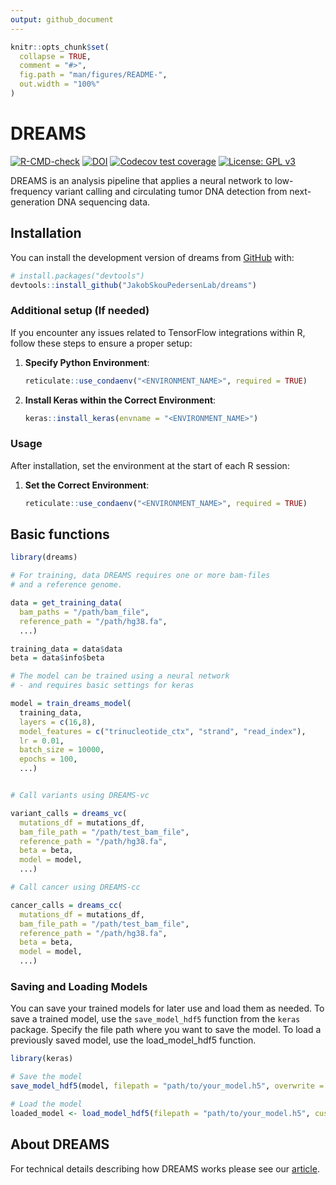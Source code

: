 ```yaml
---
output: github_document
---
```


<!-- README.md is generated from README.Rmd. Please edit that file -->

```r
knitr::opts_chunk$set(
  collapse = TRUE,
  comment = "#>",
  fig.path = "man/figures/README-",
  out.width = "100%"
)
```

# DREAMS

<!-- badges: start -->
[![R-CMD-check](https://github.com/JakobSkouPedersenLab/dreams/workflows/R-CMD-check/badge.svg)](https://github.com/JakobSkouPedersenLab/dreams/actions)
[![DOI](https://zenodo.org/badge/455089263.svg)](https://zenodo.org/badge/latestdoi/455089263)
[![Codecov test coverage](https://codecov.io/gh/JakobSkouPedersenLab/dreams/branch/main/graph/badge.svg)](https://app.codecov.io/gh/JakobSkouPedersenLab/dreams?branch=main)
[![License: GPL v3](https://img.shields.io/badge/License-GPLv3-blue.svg)](https://www.gnu.org/licenses/gpl-3.0)

<!-- badges: end -->

DREAMS is an analysis pipeline that applies a neural network to low-frequency variant calling and circulating tumor DNA detection from next-generation DNA sequencing data.

## Installation

You can install the development version of dreams from [GitHub](https://github.com/JakobSkouPedersenLab/dreams) with:

``` r
# install.packages("devtools")
devtools::install_github("JakobSkouPedersenLab/dreams")

```
### Additional setup (If needed)
If you encounter any issues related to TensorFlow integrations within R, follow these steps to ensure a proper setup:

1. **Specify Python Environment**:
   
   ```r
   reticulate::use_condaenv("<ENVIRONMENT_NAME>", required = TRUE)
   ```

2. **Install Keras within the Correct Environment**:
   
   ```r
   keras::install_keras(envname = "<ENVIRONMENT_NAME>")
   ```

### Usage

After installation, set the environment at the start of each R session:

1. **Set the Correct Environment**:
  
   ```r
   reticulate::use_condaenv("<ENVIRONMENT_NAME>", required = TRUE)
   ```


## Basic functions

```r
library(dreams)

# For training, data DREAMS requires one or more bam-files
# and a reference genome.

data = get_training_data(
  bam_paths = "/path/bam_file",
  reference_path = "/path/hg38.fa",
  ...)

training_data = data$data
beta = data$info$beta

# The model can be trained using a neural network
# - and requires basic settings for keras

model = train_dreams_model(
  training_data,
  layers = c(16,8),
  model_features = c("trinucleotide_ctx", "strand", "read_index"),
  lr = 0.01,
  batch_size = 10000,
  epochs = 100,
  ...)


# Call variants using DREAMS-vc

variant_calls = dreams_vc(
  mutations_df = mutations_df,
  bam_file_path = "/path/test_bam_file",
  reference_path = "/path/hg38.fa",
  beta = beta,
  model = model,
  ...)

# Call cancer using DREAMS-cc

cancer_calls = dreams_cc(
  mutations_df = mutations_df,
  bam_file_path = "/path/test_bam_file",
  reference_path = "/path/hg38.fa",
  beta = beta,
  model = model,
  ...)

```

### Saving and Loading Models
You can save your trained models for later use and load them as needed. 
To save a trained model, use the `save_model_hdf5` function from the `keras` package. Specify the file path where you want to save the model. To load a previously saved model, use the load_model_hdf5 function. 
```r
library(keras)

# Save the model
save_model_hdf5(model, filepath = "path/to/your_model.h5", overwrite = TRUE, include_optimizer = TRUE)

# Load the model
loaded_model <- load_model_hdf5(filepath = "path/to/your_model.h5", custom_objects = NULL, compile = TRUE)
```


## About DREAMS
For technical details describing how DREAMS works please see our [article](https://genomebiology.biomedcentral.com/articles/10.1186/s13059-023-02920-1).

